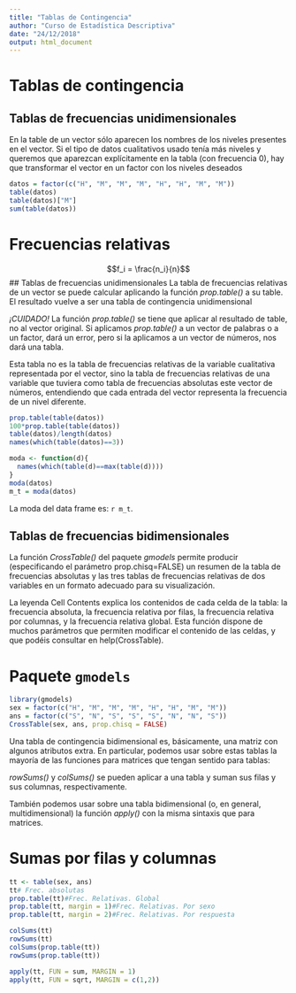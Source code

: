 ```yaml
---
title: "Tablas de Contingencia"
author: "Curso de Estadística Descriptiva"
date: "24/12/2018"
output: html_document
---
```


# Tablas de contingencia
## Tablas de frecuencias unidimensionales
En la table de un vector sólo aparecen los nombres de los niveles presentes en el vector. Si el tipo de datos cualitativos usado tenía más niveles y queremos que aparezcan explícitamente en la tabla (con frecuencia 0), hay que transformar el vector en un factor con los niveles deseados

```r
datos = factor(c("H", "M", "M", "M", "H", "H", "M", "M"))
table(datos)
table(datos)["M"]
sum(table(datos))
```

# Frecuencias relativas

$$f_i = \frac{n_i}{n}$$
## Tablas de frecuencias unidimensionales
La tabla de frecuencias relativas de un vector se puede calcular aplicando la función *prop.table()* a su table. El resultado vuelve a ser una tabla de contingencia unidimensional

*¡CUIDADO!* La función *prop.table()* se tiene que aplicar al resultado de table, no al vector original. Si aplicamos *prop.table()* a un vector de palabras o a un factor, dará un error, pero si la aplicamos a un vector de números, nos dará una tabla.

Esta tabla no es la tabla de frecuencias relativas de la variable cualitativa representada por el vector, sino la tabla de frecuencias relativas de una variable que tuviera como tabla de frecuencias absolutas este vector de números, entendiendo que cada entrada del vector representa la frecuencia de un nivel diferente.
```r
prop.table(table(datos))
100*prop.table(table(datos))
table(datos)/length(datos)
names(which(table(datos)==3))

moda <- function(d){
  names(which(table(d)==max(table(d))))
}
moda(datos)
m_t = moda(datos)
```

La moda del data frame es: `r m_t`.

## Tablas de frecuencias bidimensionales

La función *CrossTable()* del paquete *gmodels* permite producir (especificando el parámetro prop.chisq=FALSE) un resumen de la tabla de frecuencias absolutas y las tres tablas de frecuencias relativas de dos variables en un formato adecuado para su visualización.

La leyenda Cell Contents explica los contenidos de cada celda de la tabla: la frecuencia absoluta, la frecuencia relativa por filas, la frecuencia relativa por columnas, y la frecuencia relativa global. Esta función dispone de muchos parámetros que permiten modificar el contenido de las celdas, y que podéis consultar en help(CrossTable).

# Paquete `gmodels`

```r
library(gmodels)
sex = factor(c("H", "M", "M", "M", "H", "H", "M", "M"))
ans = factor(c("S", "N", "S", "S", "S", "N", "N", "S"))
CrossTable(sex, ans, prop.chisq = FALSE)
```
Una tabla de contingencia bidimensional es, básicamente, una matriz con algunos atributos extra. En particular, podemos usar sobre estas tablas la mayoría de las funciones para matrices que tengan sentido para tablas:

*rowSums()* y *colSums()* se pueden aplicar a una tabla y suman sus filas y sus columnas, respectivamente.

También podemos usar sobre una tabla bidimensional (o, en general, multidimensional) la función *apply()* con la misma sintaxis que para matrices.

# Sumas por filas y columnas
```r
tt <- table(sex, ans)
tt# Frec. absolutas
prop.table(tt)#Frec. Relativas. Global
prop.table(tt, margin = 1)#Frec. Relativas. Por sexo
prop.table(tt, margin = 2)#Frec. Relativas. Por respuesta

colSums(tt)
rowSums(tt)
colSums(prop.table(tt))
rowSums(prop.table(tt))

apply(tt, FUN = sum, MARGIN = 1)
apply(tt, FUN = sqrt, MARGIN = c(1,2))
```

